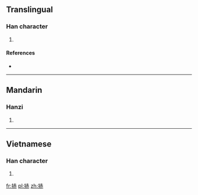 ==Translingual==

===Han character===
{{Han char|rn=64|rad=手|as=07|sn=10|four=5403<sub>1</sub>|canj=手土中金 (QGLC)|ids=⿰[[扌]][[赤]]}}

# {{defn|Han|sort=手07}}

====References====
* {{Han ref|kx=0433.100|dkj=12134|dj=0782.210|hdz=31877.160|uh=6347|ud=25415|bh=D1C5|bd=53701}}

----

==Mandarin==

===Hanzi===
{{cmn-hanzi|pin=[[huò]] ([[huo4]])|wg=huo<sup>4</sup>}}

# {{defn|lang=cmn|sort=手07}}

----

==Vietnamese==

===Han character===
{{vi-readings|rs=手07| hanviet = xách}}

# {{defn|lang=vi|sort=手07}}

[[fr:捇]]
[[pl:捇]]
[[zh:捇]]